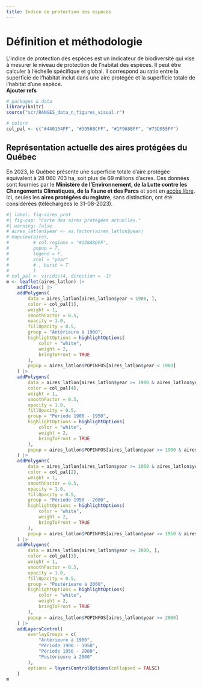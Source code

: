```yaml
---
title: Indice de protection des espèces
---
```


# Définition et méthodologie

L'indice de protection des espèces est un indicateur de biodiversité qui vise à mesurer le niveau de protection de l'habitat des espèces. Il peut être calculer à l'échelle spécifique et global. Il correspond au ratio entre la superficie de l'habitat inclut dans une aire protégée et la superficie totale de l'habitat d'une espèce.  
**Ajouter refs**

```r
# packages & data
library(knitr)
source("scr/RANGES_data_n_figures_visual.r")

# colors
col_pal <- c("#440154FF", "#39568CFF", "#1F968BFF", "#73D055FF")
```

## **Représentation actuelle des aires protégées du Québec**

En 2023, le Québec présente une superficie totale d'aire protégée équivalent à 28 060 703 ha, soit plus de 69 millions d'acres. Ces données sont fournies par le **Ministère de l'Environnement, de la Lutte contre les Changements Climatiques, de la Faune et des Parcs** et sont en [accès libre](https://www.environnement.gouv.qc.ca/biodiversite/aires_protegees/registre/). Ici, seules les **aires protégées du registre**, sans distinction, ont été considérées (téléchargées le 31-08-2023). 

```r
#| label: fig-aires_prot
#| fig-cap: "Carte des aires protégées actuelles."
#| warning: false
# aires_latlon$year <- as.factor(aires_latlon$year)
# mapview(aires,
#         # col.regions = "#238A8DFF",
#         popup = T,
#         legend = F,
#         zcol = "year"
#         # , burst = T
#         )
# col_pal <- viridis(4, direction = -1)
m <- leaflet(aires_latlon) |>
    addTiles() |>
    addPolygons(
        data = aires_latlon[aires_latlon$year < 1900, ],
        color = col_pal[1],
        weight = 1,
        smoothFactor = 0.5,
        opacity = 1.0,
        fillOpacity = 0.5,
        group = "Antérieure à 1900",
        highlightOptions = highlightOptions(
            color = "white",
            weight = 2,
            bringToFront = TRUE
        ),
        popup = aires_latlon$POPINFOS[aires_latlon$year < 1900]
    ) |>
    addPolygons(
        data = aires_latlon[aires_latlon$year >= 1900 & aires_latlon$year < 1950, ],
        color = col_pal[4],
        weight = 1,
        smoothFactor = 0.5,
        opacity = 1.0,
        fillOpacity = 0.5,
        group = "Période 1900 - 1950",
        highlightOptions = highlightOptions(
            color = "white",
            weight = 2,
            bringToFront = TRUE
        ),
        popup = aires_latlon$POPINFOS[aires_latlon$year >= 1900 & aires_latlon$year < 1950]
    ) |>
    addPolygons(
        data = aires_latlon[aires_latlon$year >= 1950 & aires_latlon$year < 2000, ],
        color = col_pal[2],
        weight = 1,
        smoothFactor = 0.5,
        opacity = 1.0,
        fillOpacity = 0.5,
        group = "Période 1950 - 2000",
        highlightOptions = highlightOptions(
            color = "white",
            weight = 2,
            bringToFront = TRUE
        ),
        popup = aires_latlon$POPINFOS[aires_latlon$year >= 1950 & aires_latlon$year < 2000]
    ) |>
    addPolygons(
        data = aires_latlon[aires_latlon$year >= 2000, ],
        color = col_pal[3],
        weight = 1,
        smoothFactor = 0.5,
        opacity = 1.0,
        fillOpacity = 0.5,
        group = "Postérieure à 2000",
        highlightOptions = highlightOptions(
            color = "white",
            weight = 2,
            bringToFront = TRUE
        ),
        popup = aires_latlon$POPINFOS[aires_latlon$year >= 2000]
    ) |>
    addLayersControl(
        overlayGroups = c(
            "Antérieure à 1900",
            "Période 1900 - 1950",
            "Période 1950 - 2000",
            "Postérieure à 2000"
        ),
        options = layersControlOptions(collapsed = FALSE)
    )
m
```